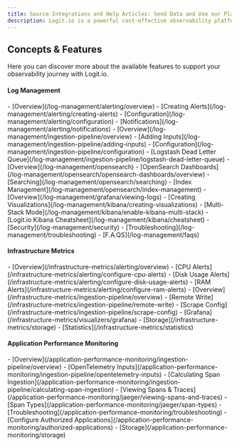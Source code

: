 ```yaml
---
title: Source Integrations and Help Articles: Send Data and Use our Platform
description: Logit.io is a powerful cost-effective observability platform. Follow our source integrations and help articles to utilize the platform efficiently
---
```


## Concepts & Features

Here you can discover more about the available features to support your observability journey with Logit.io.

#### Log Management
<Grid>
  <Card title="Alerting" summary="Set up or change alerts.">
    - [Overview](/log-management/alerting/overview)
    - [Creating Alerts](/log-management/alerting/creating-alerts)
    - [Configuration](/log-management/alerting/configuration)
    - [Notifications](/log-management/alerting/notifications)
  </Card>

  <Card title="Ingestion Pipeline" summary="Add or amend inputs">
    - [Overview](/log-management/ingestion-pipeline/overview)
    - [Adding Inputs](/log-management/ingestion-pipeline/adding-inputs)
    - [Configuration](/log-management/ingestion-pipeline/configuration)
    - [Logstash Dead Letter Queue](/log-management/ingestion-pipeline/logstash-dead-letter-queue)
  </Card>

  <Card title="OpenSearch" summary="Utilize OpenSearch for powerful searching and storage capabilities">
    - [Overview](/log-management/opensearch)
    - [OpenSearch Dashboards](/log-management/opensearch/opensearch-dashboards/overview)
    - [Searching](/log-management/opensearch/searching)
    - [Index Management](/log-management/opensearch/index-management)
  </Card>

  <Card title="Grafana" summary="Learn how to use Grafana for viewing logs">
    - [Overview](/log-management/grafana/viewing-logs)
  </Card>

  <Card title="Kibana" summary="Learn how to use Kibana for viewing logs">
    - [Creating Visualizations](/log-management/kibana/creating-visualizations)
    - [Multi-Stack Mode](/log-management/kibana/enable-kibana-multi-stack)
    - [Logit.io Kibana Cheatsheet](/log-management/kibana/cheatsheet)
  </Card>

  <Card title="Other">
    - [Security](/log-management/security)
    - [Troubleshooting](/log-management/troubleshooting)
    - [F.A.QS](/log-management/faqs)
  </Card>
</Grid>

#### Infrastructure Metrics
<Grid>
  <Card title="Alerting" summary="Set up or change alerts">
    - [Overview](/infrastructure-metrics/alerting/overview)
    - [CPU Alerts](/infrastructure-metrics/alerting/configure-cpu-alerts)
    - [Disk Usage Alerts](/infrastructure-metrics/alerting/configure-disk-usage-alerts)
    - [RAM Alerts](/infrastructure-metrics/alerting/configure-ram-alerts)
  </Card>

  <Card title="Ingestion Pipeline" summary="Add or amend inputs">
    - [Overview](/infrastructure-metrics/ingestion-pipeline/overview)
    - [Remote Write](/infrastructure-metrics/ingestion-pipeline/remote-write)
    - [Scrape Config](/infrastructure-metrics/ingestion-pipeline/scrape-config)
  </Card>

  <Card title="Other">
    - [Grafana](/infrastructure-metrics/visualizers/grafana)
    - [Storage](/infrastructure-metrics/storage)
    - [Statistics](/infrastructure-metrics/statistics)
  </Card>
</Grid>

#### Application Performance Monitoring
<Grid>
  <Card title="Ingestion Pipeline" summary="Add or amend inputs">
    - [Overview](/application-performance-monitoring/ingestion-pipeline/overview)
    - [OpenTelemetry Inputs](/application-performance-monitoring/ingestion-pipeline/opentelemetry-inputs)
    - [Calculating Span Ingestion](/application-performance-monitoring/ingestion-pipeline/calculating-span-ingestion)
  </Card>

  <Card title="Jaeger" summary="View Spans and Traces with Jaeger">
    - [Viewing Spans & Traces](/application-performance-monitoring/jaeger/viewing-spans-and-traces)
    - [Span Types](/application-performance-monitoring/jaeger/span-types)
  </Card>

  <Card title="Other">
    - [Troubleshooting](/application-performance-monitoring/troubleshooting)
    - [Configure Authorized Applications](/application-performance-monitoring/authorized-applications)
    - [Storage](/application-performance-monitoring/storage)
  </Card>
</Grid>
